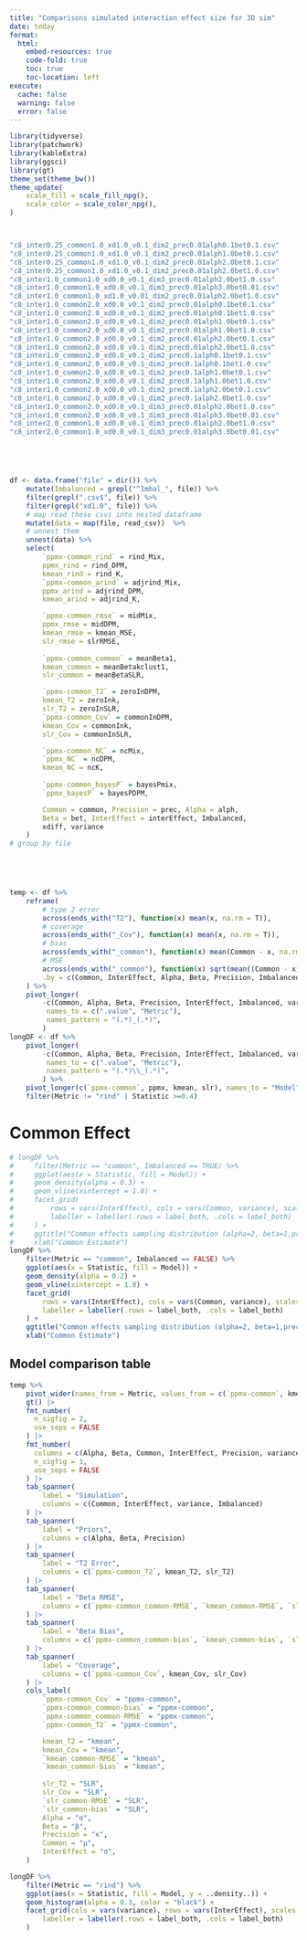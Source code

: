 ```yaml
---
title: "Comparisons simulated interaction effect size for 3D sim"
date: today
format:
  html:
    embed-resources: true
    code-fold: true
    toc: true
    toc-location: left
execute: 
  cache: false
  warning: false
  error: false
---
```





```r
library(tidyverse)
library(patchwork)
library(kableExtra)
library(ggsci)
library(gt)
theme_set(theme_bw())
theme_update(
    scale_fill = scale_fill_npg(),
    scale_color = scale_color_npg(),
)



"c8_inter0.25_common1.0_xd1.0_v0.1_dim2_prec0.01alph0.1bet0.1.csv"
"c8_inter0.25_common1.0_xd1.0_v0.1_dim2_prec0.01alph1.0bet0.1.csv"
"c8_inter0.25_common1.0_xd1.0_v0.1_dim2_prec0.01alph2.0bet0.1.csv"
"c8_inter0.25_common1.0_xd1.0_v0.1_dim2_prec0.01alph2.0bet1.0.csv"
"c8_inter1.0_common1.0_xd0.0_v0.1_dim3_prec0.01alph2.0bet1.0.csv"
"c8_inter1.0_common1.0_xd0.0_v0.1_dim3_prec0.01alph3.0bet0.01.csv"
"c8_inter1.0_common1.0_xd1.0_v0.01_dim2_prec0.01alph2.0bet1.0.csv"
"c8_inter1.0_common2.0_xd0.0_v0.1_dim2_prec0.01alph0.1bet0.1.csv"
"c8_inter1.0_common2.0_xd0.0_v0.1_dim2_prec0.01alph0.1bet1.0.csv"
"c8_inter1.0_common2.0_xd0.0_v0.1_dim2_prec0.01alph1.0bet0.1.csv"
"c8_inter1.0_common2.0_xd0.0_v0.1_dim2_prec0.01alph1.0bet1.0.csv"
"c8_inter1.0_common2.0_xd0.0_v0.1_dim2_prec0.01alph2.0bet0.1.csv"
"c8_inter1.0_common2.0_xd0.0_v0.1_dim2_prec0.01alph2.0bet1.0.csv"
"c8_inter1.0_common2.0_xd0.0_v0.1_dim2_prec0.1alph0.1bet0.1.csv"
"c8_inter1.0_common2.0_xd0.0_v0.1_dim2_prec0.1alph0.1bet1.0.csv"
"c8_inter1.0_common2.0_xd0.0_v0.1_dim2_prec0.1alph1.0bet0.1.csv"
"c8_inter1.0_common2.0_xd0.0_v0.1_dim2_prec0.1alph1.0bet1.0.csv"
"c8_inter1.0_common2.0_xd0.0_v0.1_dim2_prec0.1alph2.0bet0.1.csv"
"c8_inter1.0_common2.0_xd0.0_v0.1_dim2_prec0.1alph2.0bet1.0.csv"
"c8_inter1.0_common2.0_xd0.0_v0.1_dim3_prec0.01alph2.0bet1.0.csv"
"c8_inter1.0_common2.0_xd0.0_v0.1_dim3_prec0.01alph3.0bet0.01.csv"
"c8_inter2.0_common1.0_xd0.0_v0.1_dim3_prec0.01alph2.0bet1.0.csv"
"c8_inter2.0_common1.0_xd0.0_v0.1_dim3_prec0.01alph3.0bet0.01.csv"





df <- data.frame("file" = dir()) %>%
    mutate(Imbalanced = grepl("^Imbal_", file)) %>%
    filter(grepl(".csv$", file)) %>%
    filter(grepl("xd1.0", file)) %>%
    # map read these csvs into nested dataframe
    mutate(data = map(file, read_csv))  %>%
    # unnest them
    unnest(data) %>%
    select(
        `ppmx-common_rind` = rind_Mix,
        ppmx_rind = rind_DPM,
        kmean_rind = rind_K,
        `ppmx-common_arind` = adjrind_Mix,
        ppmx_arind = adjrind_DPM,
        kmean_arind = adjrind_K,

        `ppmx-common_rmse` = midMix,
        ppmx_rmse = midDPM,
        kmean_rmse = kmean_MSE,
        slr_rmse = slrRMSE,
        
        `ppmx-common_common` = meanBeta1,
        kmean_common = meanBetakclust1,
        slr_common = meanBetaSLR,

        `ppmx-common_T2` = zeroInDPM,
        kmean_T2 = zeroInk,
        slr_T2 = zeroInSLR,
        `ppmx-common_Cov` = commonInDPM,
        kmean_Cov = commonInk,
        slr_Cov = commonInSLR,

        `ppmx-common_NC` = ncMix,
        `ppmx_NC` = ncDPM,
        kmean_NC = ncK,
        
        `ppmx-common_bayesP` = bayesPmix,
        `ppmx_bayesP` = bayesPDPM,

        Common = common, Precision = prec, Alpha = alph,
        Beta = bet, InterEffect = interEffect, Imbalanced,
        xdiff, variance
    )
# group by file

    



temp <- df %>%
    reframe(
        # type 2 error
        across(ends_with("T2"), function(x) mean(x, na.rm = T)),
        # coverage
        across(ends_with("_Cov"), function(x) mean(x, na.rm = T)),
        # bias
        across(ends_with("_common"), function(x) mean(Common - x, na.rm = T), .names= "{.col}-bias"),
        # MSE
        across(ends_with("_common"), function(x) sqrt(mean((Common - x)^2, na.rm = T)), .names= "{.col}-RMSE"),
        .by = c(Common, InterEffect, Alpha, Beta, Precision, Imbalanced, variance)
    ) %>%
    pivot_longer(
        -c(Common, Alpha, Beta, Precision, InterEffect, Imbalanced, variance),
         names_to = c(".value", "Metric"),
         names_pattern = "(.*)_(.*)",
        )
longDF <- df %>%
    pivot_longer(
        -c(Common, Alpha, Beta, Precision, InterEffect, Imbalanced, variance),
         names_to = c(".value", "Metric"),
         names_pattern = "(.*)\\_(.*)",
        ) %>%
    pivot_longer(c(`ppmx-common`, ppmx, kmean, slr), names_to = "Model", values_to = "Statistic") %>%
    filter(Metric != "rind" | Statistic >=0.4)
```


# Common Effect
```r
# longDF %>%
#     filter(Metric == "common", Imbalanced == TRUE) %>%
#     ggplot(aes(x = Statistic, fill = Model)) +
#     geom_density(alpha = 0.3) +
#     geom_vline(xintercept = 1.0) +
#     facet_grid(
#         rows = vars(InterEffect), cols = vars(Common, variance), scales = "free",
#         labeller = labeller(.rows = label_both, .cols = label_both)
#     ) +
#     ggtitle("Common effects sampling distribution (alpha=2, beta=1,prec=0.01), Imbalanced") +
#     xlab("Common Estimate")
longDF %>%
    filter(Metric == "common", Imbalanced == FALSE) %>%
    ggplot(aes(x = Statistic, fill = Model)) +
    geom_density(alpha = 0.2) +
    geom_vline(xintercept = 1.0) +
    facet_grid(
        rows = vars(InterEffect), cols = vars(Common, variance), scales = "free",
        labeller = labeller(.rows = label_both, .cols = label_both)
    ) +
    ggtitle("Common effects sampling distribution (alpha=2, beta=1,prec=0.01), Balanced") +
    xlab("Common Estimate")
```

## Model comparison table 
```r
temp %>%
    pivot_wider(names_from = Metric, values_from = c(`ppmx-common`, kmean, slr)) |>
    gt() |>
    fmt_number(
      n_sigfig = 2,
      use_seps = FALSE
    ) |>
    fmt_number(
      columns = c(Alpha, Beta, Common, InterEffect, Precision, variance),
      n_sigfig = 1,
      use_seps = FALSE
    ) |>
    tab_spanner(
        label = "Simulation",
        columns = c(Common, InterEffect, variance, Imbalanced)
    ) |>
    tab_spanner(
        label = "Priors",
        columns = c(Alpha, Beta, Precision)
    ) |>
    tab_spanner(
        label = "T2 Error",
        columns = c(`ppmx-common_T2`, kmean_T2, slr_T2)
    ) |>
    tab_spanner(
        label = "Beta RMSE",
        columns = c(`ppmx-common_common-RMSE`, `kmean_common-RMSE`, `slr_common-RMSE`)
    ) |>
    tab_spanner(
        label = "Beta Bias",
        columns = c(`ppmx-common_common-bias`, `kmean_common-bias`, `slr_common-bias`)
    ) |>
    tab_spanner(
        label = "Coverage",
        columns = c(`ppmx-common_Cov`, kmean_Cov, slr_Cov)
    ) |>
    cols_label(
        `ppmx-common_Cov` = "ppmx-common",
        `ppmx-common_common-bias` = "ppmx-common",
        `ppmx-common_common-RMSE` = "ppmx-common",
        `ppmx-common_T2` = "ppmx-common",

        kmean_T2 = "kmean",
        kmean_Cov = "kmean",
        `kmean_common-RMSE` = "kmean",
        `kmean_common-bias` = "kmean",
        
        slr_T2 = "SLR",
        slr_Cov = "SLR",
        `slr_common-RMSE` = "SLR",
        `slr_common-bias` = "SLR",
        Alpha = "α",
        Beta = "β",
        Precision = "κ",
        Common = "μ",
        InterEffect = "σ",
    )

```


```r
longDF %>%
    filter(Metric == "rind") %>%
    ggplot(aes(x = Statistic, fill = Model, y = ..density..)) +
    geom_histogram(alpha = 0.3, color = "black") +
    facet_grid(cols = vars(variance), rows = vars(InterEffect), scales = "free",
        labeller = labeller(.rows = label_both, .cols = label_both)
    )
```
